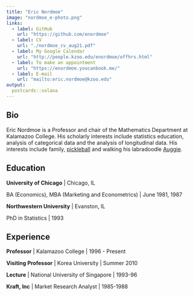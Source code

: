 ```yaml
---
title: "Eric Nordmoe"
image: "nordmoe_e-photo.png"
links:
  - label: GitHub
    url: "https://github.com/enordmoe"
  - label: CV
    url: "./nordmoe_cv_aug21.pdf"
  - label: My Google Calendar
    url: "http://people.kzoo.edu/enordmoe/offhrs.html"
  - label: To make an appointment
    url: "https://enordmoe.youcanbook.me/"
  - label: E-mail
    url: "mailto:eric.nordmoe@kzoo.edu"
output:
  postcards::solana
---
```

 
## Bio

Eric Nordmoe is a Professor and chair of the Mathematics Department at Kalamazoo College. His scholarly interests include statistics education, analysis of categorical data and the analysis of longitudinal data. His interests include family, [pickleball](https://youtu.be/kqLRRNOpe8U) and walking his labradoodle [Auggie](./auggie.png).

## Education

**University of Chicago** | Chicago, IL

BA (Economics), MBA (Marketing and Econometrics) | June 1981, 1987

**Northwestern University** | Evanston, IL

PhD in Statistics | 1993

## Experience

**Professor** | Kalamazoo College | 1996 - Present

**Visiting Professor** | Korea University  | Summer 2010

**Lecture** | National University of Singapore  | 1993-96

**Kraft, Inc** | Market Research Analyst | 1985-1988
